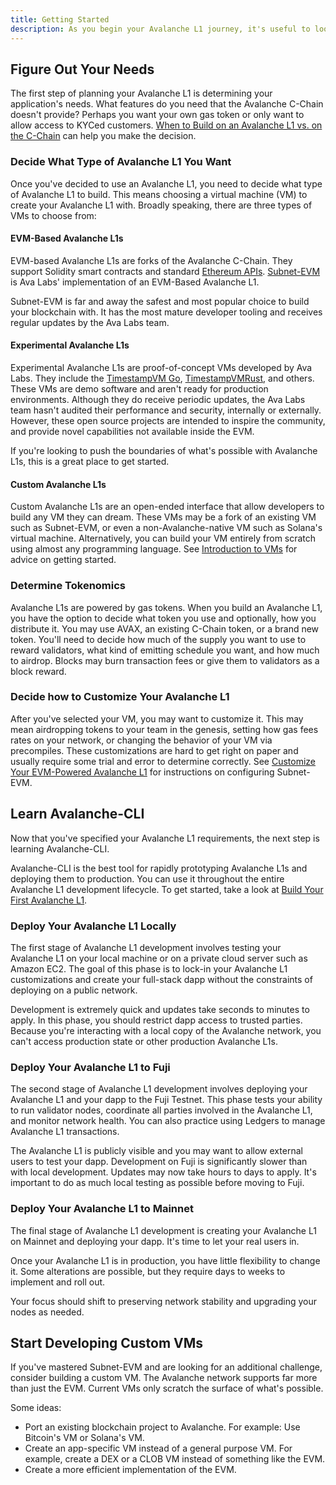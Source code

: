 ```yaml
---
title: Getting Started
description: As you begin your Avalanche L1 journey, it's useful to look at the lifecycle of taking an Avalanche L1 from idea to production.
---
```


Figure Out Your Needs[​](#figure-out-your-needs "Direct link to heading")
-------------------------------------------------------------------------

The first step of planning your Avalanche L1 is determining your application's needs. What features do you need that the Avalanche C-Chain doesn't provide? Perhaps you want your own gas token or only want to allow access to KYCed customers. [When to Build on an Avalanche L1 vs. on the C-Chain](/docs/avalanche-l1s/c-chain-or-avalanche-l1) can help you make the decision.

### Decide What Type of Avalanche L1 You Want[​](#decide-what-type-of-avalanche-l1-you-want "Direct link to heading")

Once you've decided to use an Avalanche L1, you need to decide what type of Avalanche L1 to build. This means choosing a virtual machine (VM) to create your Avalanche L1 with. Broadly speaking, there are three types of VMs to choose from:

#### EVM-Based Avalanche L1s[​](#evm-based-avalanche-l1s "Direct link to heading")

EVM-based Avalanche L1s are forks of the Avalanche C-Chain. They support Solidity smart contracts and standard [Ethereum APIs](/docs/api-reference/c-chain/api#ethereum-apis). [Subnet-EVM](https://github.com/ava-labs/subnet-evm) is Ava Labs' implementation of an EVM-Based Avalanche L1.

Subnet-EVM is far and away the safest and most popular choice to build your blockchain with. It has the most mature developer tooling and receives regular updates by the Ava Labs team.

#### Experimental Avalanche L1s[​](#experimental-avalanche-l1s "Direct link to heading")

Experimental Avalanche L1s are proof-of-concept VMs developed by Ava Labs. They include the [TimestampVM Go](/docs/virtual-machines/golang-vms/simple-golang-vm), [TimestampVMRust](/docs/virtual-machines/timestamp-vm/introduction), and others. These VMs are demo software and aren't ready for production environments. Although they do receive periodic updates, the Ava Labs team hasn't audited their performance and security, internally or externally. However, these open source projects are intended to inspire the community, and provide novel capabilities not available inside the EVM.

If you're looking to push the boundaries of what's possible with Avalanche L1s, this is a great place to get started.

#### Custom Avalanche L1s[​](#custom-avalanche-l1s "Direct link to heading")

Custom Avalanche L1s are an open-ended interface that allow developers to build any VM they can dream. These VMs may be a fork of an existing VM such as Subnet-EVM, or even a non-Avalanche-native VM such as Solana's virtual machine. Alternatively, you can build your VM entirely from scratch using almost any programming language. See [Introduction to VMs](/docs/virtual-machines) for advice on getting started.

### Determine Tokenomics[​](#determine-tokenomics "Direct link to heading")

Avalanche L1s are powered by gas tokens. When you build an Avalanche L1, you have the option to decide what token you use and optionally, how you distribute it. You may use AVAX, an existing C-Chain token, or a brand new token. You'll need to decide how much of the supply you want to use to reward validators, what kind of emitting schedule you want, and how much to airdrop. Blocks may burn transaction fees or give them to validators as a block reward.

### Decide how to Customize Your Avalanche L1[​](#decide-how-to-customize-your-avalanche-l1 "Direct link to heading")

After you've selected your VM, you may want to customize it. This may mean airdropping tokens to your team in the genesis, setting how gas fees rates on your network, or changing the behavior of your VM via precompiles. These customizations are hard to get right on paper and usually require some trial and error to determine correctly. See [Customize Your EVM-Powered Avalanche L1](/docs/avalanche-l1s/upgrade/customize-avalanche-l1) for instructions on configuring Subnet-EVM.

Learn Avalanche-CLI[​](#learn-avalanche-cli "Direct link to heading")
---------------------------------------------------------------------

Now that you've specified your Avalanche L1 requirements, the next step is learning Avalanche-CLI.

Avalanche-CLI is the best tool for rapidly prototyping Avalanche L1s and deploying them to production. You can use it throughout the entire Avalanche L1 development lifecycle. To get started, take a look at [Build Your First Avalanche L1](/docs/avalanche-l1s/build-first-avalanche-l1).

### Deploy Your Avalanche L1 Locally[​](#deploy-your-avalanche-l1-locally "Direct link to heading")

The first stage of Avalanche L1 development involves testing your Avalanche L1 on your local machine or on a private cloud server such as Amazon EC2. The goal of this phase is to lock-in your Avalanche L1 customizations and create your full-stack dapp without the constraints of deploying on a public network.

Development is extremely quick and updates take seconds to minutes to apply. In this phase, you should restrict dapp access to trusted parties. Because you're interacting with a local copy of the Avalanche network, you can't access production state or other production Avalanche L1s.

### Deploy Your Avalanche L1 to Fuji[​](#deploy-your-avalanche-l1-to-fuji "Direct link to heading")

The second stage of Avalanche L1 development involves deploying your Avalanche L1 and your dapp to the Fuji Testnet. This phase tests your ability to run validator nodes, coordinate all parties involved in the Avalanche L1, and monitor network health. You can also practice using Ledgers to manage Avalanche L1 transactions.

The Avalanche L1 is publicly visible and you may want to allow external users to test your dapp. Development on Fuji is significantly slower than with local development. Updates may now take hours to days to apply. It's important to do as much local testing as possible before moving to Fuji.

### Deploy Your Avalanche L1 to Mainnet[​](#deploy-your-avalanche-l1-to-mainnet "Direct link to heading")

The final stage of Avalanche L1 development is creating your Avalanche L1 on Mainnet and deploying your dapp. It's time to let your real users in.

Once your Avalanche L1 is in production, you have little flexibility to change it. Some alterations are possible, but they require days to weeks to implement and roll out.

Your focus should shift to preserving network stability and upgrading your nodes as needed.

Start Developing Custom VMs[​](#start-developing-custom-vms "Direct link to heading")
-------------------------------------------------------------------------------------

If you've mastered Subnet-EVM and are looking for an additional challenge, consider building a custom VM. The Avalanche network supports far more than just the EVM. Current VMs only scratch the surface of what's possible.

Some ideas:

- Port an existing blockchain project to Avalanche. For example: Use Bitcoin's VM or Solana's VM.
- Create an app-specific VM instead of a general purpose VM. For example, create a DEX or a CLOB VM instead of something like the EVM.
- Create a more efficient implementation of the EVM.
